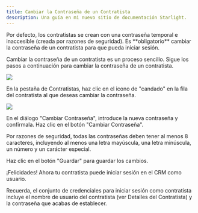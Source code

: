 ```yaml
---
title: Cambiar la Contraseña de un Contratista
description: Una guía en mi nuevo sitio de documentación Starlight.
---
```



<Aside type='caution'>
    Por defecto, los contratistas se crean con una contraseña temporal e inaccesible (creada por razones de seguridad). Es **obligatorio** cambiar la contraseña de un contratista para que pueda iniciar sesión.
</Aside>

Cambiar la contraseña de un contratista es un proceso sencillo. Sigue los pasos a continuación para cambiar la contraseña de un contratista.

![](/contractor/contractors-6.webp)

En la pestaña de Contratistas, haz clic en el icono de "candado" en la fila del contratista al que deseas cambiar la contraseña.

![](/contractor/contractors-7.webp)

En el diálogo "Cambiar Contraseña", introduce la nueva contraseña y confírmala. Haz clic en el botón "Cambiar Contraseña".

<Aside type='note'>
    Por razones de seguridad, todas las contraseñas deben tener al menos 8 caracteres, incluyendo al menos una letra mayúscula, una letra minúscula, un número y un carácter especial.
</Aside>

Haz clic en el botón "Guardar" para guardar los cambios.

¡Felicidades! Ahora tu contratista puede iniciar sesión en el CRM como usuario.

Recuerda, el conjunto de credenciales para iniciar sesión como contratista incluye el nombre de usuario del contratista (ver Detalles del Contratista) y la contraseña que acabas de establecer.
